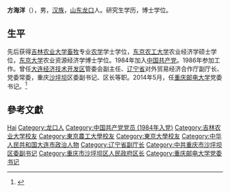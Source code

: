{{multiple issues|
{{blpsources|time=2014-05-31T23:55:06+00:00}}
{{expand|time=2014-05-31T23:55:06+00:00}}
{{onesource|time=2014-05-31T23:55:06+00:00}}
}}
'''方海洋'''（{{bd|1964年||}}），男，[[汉族|汉族]]，[[山东|山东]][[龙口|龙口]]人。研究生学历，博士学位。

== 生平 ==
先后获得[[吉林农业大学|吉林农业大学]][[畜牧|畜牧]]专业[[农学|农学]]学士学位，[[东京农工大学|东京农工大学]]农业经济学硕士学位，[[东京大学|东京大学]]农业资源经济学博士学位。1984年加入[[中国共产党|中国共产党]]。1986年参加工作。曾任[[大连经济技术开发区|大连经济技术开发区]]管委会副主任、[[辽宁省|辽宁省]]对外贸易经济合作厅副厅长、党委常委，重庆[[沙坪坝|沙坪坝]]区委副书记、区长等职。2014年5月，任[[重庆邮电大学|重庆邮电大学]]党委书记。<ref>{{Cite web|title=方海洋任重庆邮电大学党委书记 此前任沙坪坝区区长(图 简历)|url=http://district.ce.cn/newarea/sddy/201405/12/t20140512_2798875.shtml|access-date=2021-10-09|work=中国经济网|archive-date=2016-08-12|archive-url=https://web.archive.org/web/20160812080042/http://district.ce.cn/newarea/sddy/201405/12/t20140512_2798875.shtml|dead-url=no}}</ref>

==參考文獻==
{{reflist}}

{{Authority control}}
{{DEFAULTSORT:F}}
[[Category:方姓|Hai]]
[[Category:龙口人|Category:龙口人]]
[[Category:中国共产党党员_(1984年入党)|Category:中国共产党党员 (1984年入党)]]
[[Category:吉林农业大学校友|Category:吉林农业大学校友]]
[[Category:東京農工大學校友|Category:東京農工大學校友]]
[[Category:東京大學校友|Category:東京大學校友]]
[[Category:中华人民共和国大连市政治人物|Category:中华人民共和国大连市政治人物]]
[[Category:辽宁省副厅长|Category:辽宁省副厅长]]
[[Category:中共重庆市沙坪坝区委副书记|Category:中共重庆市沙坪坝区委副书记]]
[[Category:重庆市沙坪坝区人民政府区长|Category:重庆市沙坪坝区人民政府区长]]
[[Category:重庆邮电大学党委书记|Category:重庆邮电大学党委书记]]

{{中华人民共和国官员小作品}}